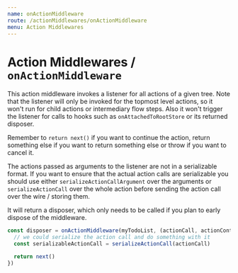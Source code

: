 ```yaml
---
name: onActionMiddleware
route: /actionMiddlewares/onActionMiddleware
menu: Action Middlewares
---
```


# Action Middlewares / `onActionMiddleware`

This action middleware invokes a listener for all actions of a given tree.
Note that the listener will only be invoked for the topmost level actions, so it won't run for child actions or intermediary flow steps.
Also it won't trigger the listener for calls to hooks such as `onAttachedToRootStore` or its returned disposer.

Remember to `return next()` if you want to continue the action, return something else if you want to return something else or throw if you want to cancel it.

The actions passed as arguments to the listener are not in a serializable format. If you want to ensure that the actual action calls are serializable you should use either `serializeActionCallArgument` over the arguments or `serializeActionCall` over the whole action before sending the action call over the wire / storing them.

It will return a disposer, which only needs to be called if you plan to early dispose of the middleware.

```ts
const disposer = onActionMiddleware(myTodoList, (actionCall, actionContext, next) => {
  // we could serialize the action call and do something with it
  const serializableActionCall = serializeActionCall(actionCall)

  return next()
})
```
